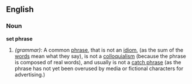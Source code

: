 ==English==

===Noun===
'''set phrase'''
#''(grammar)'': A common [[phrase]], that is not an [[idiom]], (as the sum of the [[word]]s mean what they say), is not a [[colloquialism]] (because the phrase is composed of real words), and usually is not a [[catch phrase]] (as the phrase has not yet been overused by media or fictional characters for advertising.)
